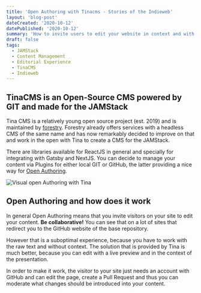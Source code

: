 ```yaml
---
title: 'Open Authoring with Tinacms - Stories of the Indieweb'
layout: 'blog-post'
dateCreated: '2020-10-12'
datePublished: '2020-10-12'
summary: 'How to invite users to edit your website in context and with the click of a button.'
draft: false
tags:
  - JAMStack
  - Content Management
  - Editorial Experience
  - TinaCMS
  - Indieweb
---
```


## TinaCMS is an Open-Source CMS powered by GIT and made for the JAMStack

Tina CMS is a relatively young open source project (est. 2019) and is maintained by [forestry](https://forestry.io). Forestry already offers services with a headless CMS of the same name and has now remarkably decided to improve on that and work in the open with Tina to create a CMS for the JAMStack.

There are libraries available for ReactJS in general and specially for integrating with Gatsby and NextJS. You can decide to manage your content via Plugins for either local GIT or GitHub, the latter providing a nice way for [Open Authoring](https://tinacms.org/guides/nextjs/github/initial-setup/).

![Visual open Authoring with Tina](https://tinacms.org/gif/open-auth.gif)

## Open Authoring and how does it work

In general Open Authoring means that you invite visitors on your site to edit your content. **Be collaborative!**
You can see that on a lot of sites that redirect you to the GitHub website of the base repository.

However that is a suboptimal experience, because you have to work with the raw text and without context. The solution that is provided by Tina is much better, because you can edit with a live preview and in the context of the presentation.

In order to make it work, the visitor to your site just needs an account with GitHub and can edit the page, create a Pull Request and thus you can moderate what changes should be introduced into your content.
